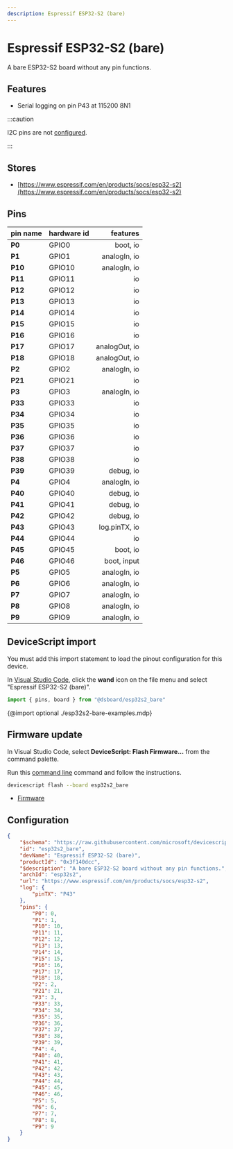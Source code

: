 ```yaml
---
description: Espressif ESP32-S2 (bare)
---
```

# Espressif ESP32-S2 (bare)


A bare ESP32-S2 board without any pin functions.


## Features

-  Serial logging on pin P43 at 115200 8N1

:::caution

I2C pins are not [configured](/developer/board-configuration).

:::


## Stores

-  [https://www.espressif.com/en/products/socs/esp32-s2](https://www.espressif.com/en/products/socs/esp32-s2)

## Pins

| pin name | hardware id | features |
|:---------|:------------|---------:|
| **P0** |  GPIO0 |  boot,  io |
| **P1** |  GPIO1 |  analogIn,  io |
| **P10** |  GPIO10 |  analogIn,  io |
| **P11** |  GPIO11 |  io |
| **P12** |  GPIO12 |  io |
| **P13** |  GPIO13 |  io |
| **P14** |  GPIO14 |  io |
| **P15** |  GPIO15 |  io |
| **P16** |  GPIO16 |  io |
| **P17** |  GPIO17 |  analogOut,  io |
| **P18** |  GPIO18 |  analogOut,  io |
| **P2** |  GPIO2 |  analogIn,  io |
| **P21** |  GPIO21 |  io |
| **P3** |  GPIO3 |  analogIn,  io |
| **P33** |  GPIO33 |  io |
| **P34** |  GPIO34 |  io |
| **P35** |  GPIO35 |  io |
| **P36** |  GPIO36 |  io |
| **P37** |  GPIO37 |  io |
| **P38** |  GPIO38 |  io |
| **P39** |  GPIO39 |  debug,  io |
| **P4** |  GPIO4 |  analogIn,  io |
| **P40** |  GPIO40 |  debug,  io |
| **P41** |  GPIO41 |  debug,  io |
| **P42** |  GPIO42 |  debug,  io |
| **P43** |  GPIO43 |  log.pinTX,  io |
| **P44** |  GPIO44 |  io |
| **P45** |  GPIO45 |  boot,  io |
| **P46** |  GPIO46 |  boot,  input |
| **P5** |  GPIO5 |  analogIn,  io |
| **P6** |  GPIO6 |  analogIn,  io |
| **P7** |  GPIO7 |  analogIn,  io |
| **P8** |  GPIO8 |  analogIn,  io |
| **P9** |  GPIO9 |  analogIn,  io |



## DeviceScript import


You must add this import statement to load 
the pinout configuration for this device.

In [Visual Studio Code](/getting-started/vscode),
click the **wand** icon on the file menu and 
select "Espressif ESP32-S2 (bare)".

```ts
import { pins, board } from "@dsboard/esp32s2_bare"
```

{@import optional ./esp32s2-bare-examples.mdp}

## Firmware update

In Visual Studio Code,
select **DeviceScript: Flash Firmware...** from the command palette.
        
Run this [command line](/api/cli) command and follow the instructions.

```bash
devicescript flash --board esp32s2_bare
```


- [Firmware](https://github.com/microsoft/devicescript-esp32/releases/latest/download/devicescript-esp32s2-esp32s2_bare-0x1000.bin)

## Configuration

```json title="esp32s2_bare.json"
{
    "$schema": "https://raw.githubusercontent.com/microsoft/devicescript-esp32/main/boards/esp32deviceconfig.schema.json",
    "id": "esp32s2_bare",
    "devName": "Espressif ESP32-S2 (bare)",
    "productId": "0x3f140dcc",
    "$description": "A bare ESP32-S2 board without any pin functions.",
    "archId": "esp32s2",
    "url": "https://www.espressif.com/en/products/socs/esp32-s2",
    "log": {
        "pinTX": "P43"
    },
    "pins": {
        "P0": 0,
        "P1": 1,
        "P10": 10,
        "P11": 11,
        "P12": 12,
        "P13": 13,
        "P14": 14,
        "P15": 15,
        "P16": 16,
        "P17": 17,
        "P18": 18,
        "P2": 2,
        "P21": 21,
        "P3": 3,
        "P33": 33,
        "P34": 34,
        "P35": 35,
        "P36": 36,
        "P37": 37,
        "P38": 38,
        "P39": 39,
        "P4": 4,
        "P40": 40,
        "P41": 41,
        "P42": 42,
        "P43": 43,
        "P44": 44,
        "P45": 45,
        "P46": 46,
        "P5": 5,
        "P6": 6,
        "P7": 7,
        "P8": 8,
        "P9": 9
    }
}
```

